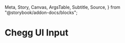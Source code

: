   Meta,
  Story,
  Canvas,
  ArgsTable,
  Subtitle,
  Source,
} from "@storybook/addon-docs/blocks";

<Meta title="Chegg UI/Input" component={Input} />

# Chegg UI Input

<ArgsTable of={Input} />

<Canvas>
  <Story story={stories.input} />
</Canvas>
